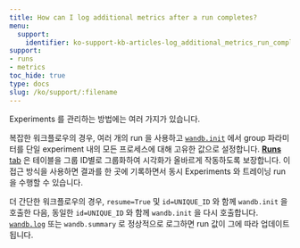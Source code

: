 ```yaml
---
title: How can I log additional metrics after a run completes?
menu:
  support:
    identifier: ko-support-kb-articles-log_additional_metrics_run_completes
support:
- runs
- metrics
toc_hide: true
type: docs
slug: /ko/support/:filename
---
```


Experiments 를 관리하는 방법에는 여러 가지가 있습니다.

복잡한 워크플로우의 경우, 여러 개의 run 을 사용하고 [`wandb.init`](/ko/guides/track/create-an-experiment/) 에서 group 파라미터를 단일 experiment 내의 모든 프로세스에 대해 고유한 값으로 설정합니다. [**Runs** tab](/ko/guides/track/project-page/#runs-tab) 은 테이블을 그룹 ID별로 그룹화하여 시각화가 올바르게 작동하도록 보장합니다. 이 접근 방식을 사용하면 결과를 한 곳에 기록하면서 동시 Experiments 와 트레이닝 run 을 수행할 수 있습니다.

더 간단한 워크플로우의 경우, `resume=True` 및 `id=UNIQUE_ID` 와 함께 `wandb.init` 을 호출한 다음, 동일한 `id=UNIQUE_ID` 와 함께 `wandb.init` 을 다시 호출합니다. [`wandb.log`](/ko/guides/track/log/) 또는 `wandb.summary` 로 정상적으로 로그하면 run 값이 그에 따라 업데이트됩니다.

